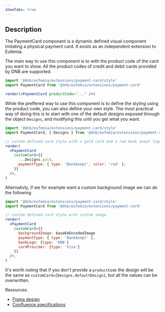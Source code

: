 ```yaml
---
showTabs: true
---
```


## Description

The PaymentCard component is a dynamic defined visual component imitating a physical payment card. It exists as an independent extension to Eufemia.

The main way to use this component is to with the product code of the card you want to show. All the product codes of credit and debit cards provided by DNB are supported.

```jsx
import '@dnb/eufemia/extensions/payment-card/style'
import PaymentCard from '@dnb/eufemia/extensions/payment-card'

render(<PaymentCard productCode="..." />)
```

While the preffered way to use this component is to define the styling using the product code, you can also define your own style. The most practical way of doing this is to start with one of the default designs exposed through the object `Designs`, and modifying this until you get what you want.

```jsx
import '@dnb/eufemia/extensions/payment-card/style'
import PaymentCard, { Designs } from '@dnb/eufemia/extensions/payment-card'

// custom defined card style with a gold card and a red bank axept logo
render(
  <PaymentCard
    customCard={{
      ...Designs.gold,
      paymentType: { type: 'BankAxept', color: 'red' },
    }}
  />,
)
```

Alternativly, if we for example want a custom background image we can do the following

```jsx
import '@dnb/eufemia/extensions/payment-card/style'
import PaymentCard from '@dnb/eufemia/extensions/payment-card'

// custom defined card style with custom image
render(
  <PaymentCard
    customCard={{
      backgroundImage: base64EncodedImage
      paymentType: { type: 'BankAxept' },
      bankLogo: {type: 'DNB'}
      cardProvider: {type: 'Visa'}
    }}
  />,
)
```

It's worth noting that if you don't provide a `productCode` the design will be the same as `customCard={Designs.defaultDesign}`, but all the values can be overwritten.

Resources:

- [Figma design](https://www.figma.com/file/461cAN5Qc3Nks4ztZ9pjtM)
- [Confluence specifications](https://confluence.tech.dnb.no/pages/viewpage.action?spaceKey=PMDT&title=Cards+mapping)
